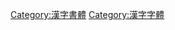 {{Catnav|頁面分類|人类社会|通信|符號|字体}}
{{Catnav|頁面分類|人类社会|科技|印刷|字体}}
{{Catnav|頁面分類|人类社会|文化|符號|字体}}
{{Catnav|頁面分類|人文學科|艺术|視覺藝術|書法}}

{{catmore}}

[[Category:漢字書體|Category:漢字書體]]
[[Category:漢字字體|Category:漢字字體]]